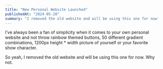 ```yaml
---
title: "New Personal Website Launched"
publishedAt: "2024-05-28"
summary: "I removed the old website and will be using this one for now"
---
```


I’ve always been a fan of simplicity when it comes to your own personal website and not throw rainbow themed buttons, 50 different
gradient combinations, 1200px height * width picture of yourself or your favorite show character.

So yeah, I removed the old website and will be using this one for now. Why not.